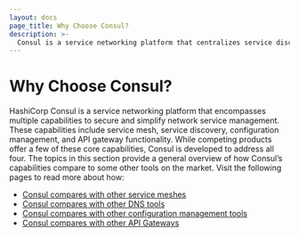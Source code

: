```yaml
---
layout: docs
page_title: Why Choose Consul?
description: >-
  Consul is a service networking platform that centralizes service discovery, enables zero trust networking with service mesh, automates network infrastructure, and controls access to mesh services with the Consul API Gateway. Compare Consul with other software that provide similar capabilities with one or more of the core use cases.
---
```


# Why Choose Consul?

HashiCorp Consul is a service networking platform that encompasses multiple capabilities to secure and simplify network service management. These capabilities include service mesh, service discovery, configuration management, and API gateway functionality. While competing products offer a few of these core capabilities, Consul is developed to address all four. The topics in this section provide a general overview of how Consul’s capabilities compare to some other tools on the market. Visit the following pages to read more about how:

- [Consul compares with other service meshes](/consul/docs/consul-vs-other/service-mesh-compare)
- [Consul compares with other DNS tools](/consul/docs/consul-vs-other/dns-tools-compare)
- [Consul compares with other configuration management tools](/consul/docs/consul-vs-other/config-management-compare)
- [Consul compares with other API Gateways](/consul/docs/consul-vs-other/api-gateway-compare)